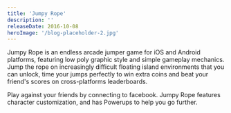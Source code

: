 ```yaml
---
title: 'Jumpy Rope'
description: ''
releaseDate: 2016-10-08
heroImage: '/blog-placeholder-2.jpg'
---
```


Jumpy Rope is an endless arcade jumper game for iOS and Android platforms, featuring low poly graphic style and simple gameplay mechanics. Jump the rope on increasingly difficult floating island environments that you can unlock, time your jumps perfectly to win extra coins and beat your friend's scores on cross-platforms leaderboards.

Play against your friends by connecting to facebook. Jumpy Rope features character customization, and has Powerups to help you go further.